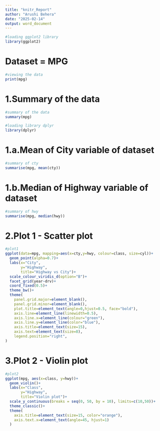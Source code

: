 ---
title: "knitr_Report"
author: "Arushi Behera"
date: "2025-02-14"
output: word_document
---
```{r, include=FALSE}
#loading ggplot2 library
library(ggplot2)
```

# Dataset = MPG
```{r, echo=FALSE}
#viewing the data
print(mpg)
```

# 1.Summary of the data 
```{r, echo=FALSE}
#summary of the data
summary(mpg)
```

```{r, include=FALSE}
#loading library dplyr
library(dplyr)
```

# 1.a.Mean of City variable of dataset
```{r, echo=FALSE}
#summary of cty
summarise(mpg, mean(cty))
```

# 1.b.Median of Highway variable of dataset
```{r, echo=FALSE}
#summary of hwy
summarise(mpg, median(hwy))
```

# 2.Plot 1 - Scatter plot
```{r, echo=FALSE}
#plot1
ggplot(data=mpg, mapping=aes(x=cty,y=hwy, colour=class, size=cyl))+
  geom_point(alpha=0.7)+
  labs(x="City", 
       y="Highway", 
       title="Highway vs City")+
  scale_colour_viridis_d(option="B")+
  facet_grid(year~drv)+
  coord_fixed(0.5)+
  theme_bw()+
  theme(
    panel.grid.major=element_blank(),
    panel.grid.minor=element_blank(),
    plot.title=element_text(angle=0,hjust=0.5, face="bold"),
    axis.line=element_line(linewidth=0.5),
    axis.line.x=element_line(colour="green"),
    axis.line.y=element_line(color="blue"),
    axis.title=element_text(size=15),
    axis.text=element_text(size=8),
    legend.position="right",
)

```

# 3.Plot 2 - Violin plot
```{r, echo=FALSE}
#plot2
ggplot(mpg, aes(x=class, y=hwy))+
  geom_violin()+
  labs(x="Class",
       y="Highway",
       title="Violin plot")+
  scale_y_continuous(breaks = seq(0, 50, by = 10), limits=c(10,50))+
  theme_classic()+
  theme(
    axis.title=element_text(size=15, color="orange"),
    axis.text.x=element_text(angle=45, hjust=1)
  )
```


